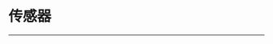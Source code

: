 ﻿---
sidebar_position: 9
---





# 传感器
---

<cardbox>
  <card
    href="./octopus-sensors/"
    title="八爪鱼系列传感器"
    description=""
    img={'https://wiki-media-ef.oss-cn-hongkong.aliyuncs.com/docs/microbit/sensor/octopus-sensors/images/octopus-sensors-icon.png'}
  />
  <card
    href="./planet-x-sensors/"
    title="行星系列传感器"
    description=""
    img={'https://wiki-media-ef.oss-cn-hongkong.aliyuncs.com/docs/microbit/sensor/planet-x-sensors/images/planet-x-sensors-icon.png'}
  />
</cardbox>

